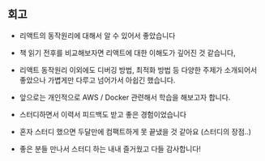 ## 회고

- 리액트의 동작원리에 대해서 알 수 있어서 좋았습니다
- 책 읽기 전후를 비교해보자면 리액트에 대한 이해도가 깊어진 것 같습니다,
- 리액트 동작원리 이외에도 디버깅 방법, 최적화 방법 등 다양한 주제가 소개되어서 좋았으나 가볍게만 다루고 넘어가서 아쉽긴 했습니다.
- 앞으로는 개인적으로 AWS / Docker 관련해서 학습을 해보고자 합니다.

- 스터디하면서 이력서 피드백도 받고 좋은 경험이었습니다
- 혼자 스터디 했으면 두달만에 컴팩트하게 못 끝냈을 것 같아요 (스터디의 장점..)
- 좋은 분들 만나서 스터디 하는 내내 즐거웠고 다들 감사합니다!
